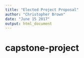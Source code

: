 ```yaml
---
title: "Elected Project Proposal"
author: "Christopher Brown"
date: "June 15 2017"
output: html_document
---
```


# capstone-project
